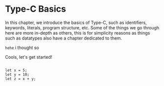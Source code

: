 
# Type-C Basics

In this chapter, we introduce the basics of Type-C, such as identifiers,
keywords, literals, program structure, etc. Some of the things we go
through here are more in-depth as others, this is for simplicity reasons
as things such as datatypes also have a chapter dedicated to them.

`hehe` i thought so

Cools, let's get started!

```tc

let x = 5;
let y = 10;
let z = x + y;
```
